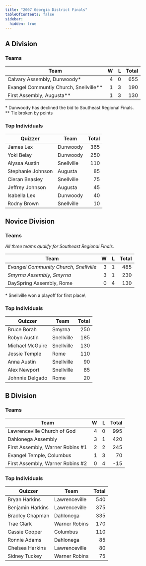 ```yaml
---
title: "2007 Georgia District Finals"
tableOfContents: false
sidebar:
  hidden: true
---
```


## A Division

### Teams

| Team                                   |    W |    L | Total |
| -------------------------------------- | ---: | ---: | ----: |
| Calvary Assembly, Dunwoody*            |    4 |    0 |   655 |
| Evangel Communtiy Church, Snellville** |    1 |    3 |   190 |
| First Assembly, Augusta**              |    1 |    3 |   130 |

\* Dunwoody has declined the bid to Southeast Regional Finals.\
\*\* Tie broken by points

### Top Individuals

| Quizzer           | Team       | Total |
| ----------------- | ---------- | ----: |
| James Lex         | Dunwoody   |   365 |
| Yoki Belay        | Dunwoody   |   250 |
| Alyssa Austin     | Snellville |   110 |
| Stephanie Johnson | Augusta    |    85 |
| Cieran Beasley    | Snellville |    75 |
| Jeffrey Johnson   | Augusta    |    45 |
| Isabella Lex      | Dunwoody   |    40 |
| Rodny Brown       | Snellville |    10 |

## Novice Division

### Teams

*All three teams qualify for Southeast Regional Finals.*

| Team                                   |    W |    L | Total |
| -------------------------------------- | ---: | ---: | ----: |
| *Evangel Community Church, Snellville* |    3 |    1 |   485 |
| *Smyrna Assembly, Smyrna*              |    3 |    1 |   230 |
| DaySpring Assembly, Rome               |    0 |    4 |   130 |

\* Snellville won a playoff for first place\

### Top Individuals

| Quizzer         | Team       | Total |
| --------------- | ---------- | ----: |
| Bruce Borah     | Smyrna     |   250 |
| Robyn Austin    | Snellville |   185 |
| Michael McGuire | Snellville |   130 |
| Jessie Temple   | Rome       |   110 |
| Anna Austin     | Snellville |    90 |
| Alex Newport    | Snellville |    85 |
| Johnnie Delgado | Rome       |    20 |

## B Division

### Teams

| Team                             |    W |    L | Total |
| -------------------------------- | ---: | ---: | ----: |
| Lawrenceville Church of God      |    4 |    0 |   995 |
| Dahlonega Assembly               |    3 |    1 |   420 |
| First Assembly, Warner Robins #1 |    2 |    2 |   245 |
| Evangel Temple, Columbus         |    1 |    3 |    70 |
| First Assembly, Warner Robins #2 |    0 |    4 |   -15 |

### Top Individuals

| Quizzer          | Team          | Total |
| ---------------- | ------------- | ----: |
| Bryan Harkins    | Lawrenceville |   540 |
| Benjamin Harkins | Lawrenceville |   375 |
| Bradley Chapman  | Dahlonega     |   335 |
| Trae Clark       | Warner Robins |   170 |
| Cassie Cooper    | Columbus      |   110 |
| Ronnie Adams     | Dahlonega     |    85 |
| Chelsea Harkins  | Lawrenceville |    80 |
| Sidney Tuckey    | Warner Robins |    75 |


